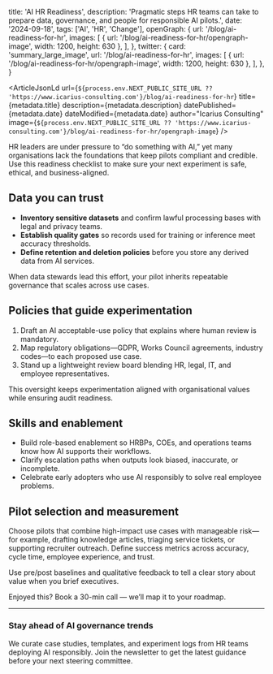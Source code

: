  title: 'AI HR Readiness',
  description:
    'Pragmatic steps HR teams can take to prepare data, governance, and people for responsible AI pilots.',
  date: '2024-09-18',
  tags: ['AI', 'HR', 'Change'],
  openGraph: {
    url: '/blog/ai-readiness-for-hr',
    images: [
      { url: '/blog/ai-readiness-for-hr/opengraph-image', width: 1200, height: 630 },
    ],
  },
  twitter: {
    card: 'summary_large_image',
    url: '/blog/ai-readiness-for-hr',
    images: [
      { url: '/blog/ai-readiness-for-hr/opengraph-image', width: 1200, height: 630 },
    ],
  },
}


<ArticleJsonLd
  url={`${process.env.NEXT_PUBLIC_SITE_URL ?? 'https://www.icarius-consulting.com'}/blog/ai-readiness-for-hr`}
  title={metadata.title}
  description={metadata.description}
  datePublished={metadata.date}
  dateModified={metadata.date}
  author="Icarius Consulting"
  image={`${process.env.NEXT_PUBLIC_SITE_URL ?? 'https://www.icarius-consulting.com'}/blog/ai-readiness-for-hr/opengraph-image`}
/>

<PageHeader
  title={metadata.title}
  href="/blog"
  className="not-prose mb-10"
  headingClassName="text-4xl font-semibold tracking-tight text-white"
  contentClassName="space-y-3"
/>

HR leaders are under pressure to “do something with AI,” yet many organisations lack the foundations that keep pilots compliant and credible. Use this readiness checklist to make sure your next experiment is safe, ethical, and business-aligned.

## Data you can trust

- **Inventory sensitive datasets** and confirm lawful processing bases with legal and privacy teams.
- **Establish quality gates** so records used for training or inference meet accuracy thresholds.
- **Define retention and deletion policies** before you store any derived data from AI services.

When data stewards lead this effort, your pilot inherits repeatable governance that scales across use cases.

## Policies that guide experimentation

1. Draft an AI acceptable-use policy that explains where human review is mandatory.
2. Map regulatory obligations—GDPR, Works Council agreements, industry codes—to each proposed use case.
3. Stand up a lightweight review board blending HR, legal, IT, and employee representatives.

This oversight keeps experimentation aligned with organisational values while ensuring audit readiness.

## Skills and enablement

- Build role-based enablement so HRBPs, COEs, and operations teams know how AI supports their workflows.
- Clarify escalation paths when outputs look biased, inaccurate, or incomplete.
- Celebrate early adopters who use AI responsibly to solve real employee problems.

<InlineROI className="my-12" />

## Pilot selection and measurement

Choose pilots that combine high-impact use cases with manageable risk—for example, drafting knowledge articles, triaging service tickets, or supporting recruiter outreach. Define success metrics across accuracy, cycle time, employee experience, and trust.

Use pre/post baselines and qualitative feedback to tell a clear story about value when you brief executives.

Enjoyed this? Book a 30-min call — we’ll map it to your roadmap.

<BlogCTA className="mt-12" />

---

### Stay ahead of AI governance trends

We curate case studies, templates, and experiment logs from HR teams deploying AI responsibly. Join the newsletter to get the latest guidance before your next steering committee.

<NewsletterForm className="mt-6" />
